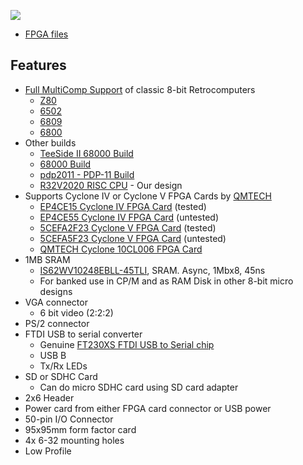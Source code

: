<img src="http://land-boards.com/blwiki/images/8/8f/RETRO-EP4CE15-REV4-BLACK-P1464-720PX.jpg"></img>

* [https://github.com/douggilliland/MultiComp/tree/master/MultiComp_On_RETRO-EP4CE15/Z80-CPM-VGA-PS2-64KRAM FPGA files]

== Features ==

* [https://github.com/douggilliland/MultiComp/wiki Full MultiComp Support] of classic 8-bit Retrocomputers
** [https://github.com/douggilliland/MultiComp/wiki/Land-Boards-MultiComp-Builds#Z80 Z80]
** [https://github.com/douggilliland/MultiComp/wiki/Land-Boards-MultiComp-Builds#6502 6502]
** [https://github.com/douggilliland/MultiComp/wiki/Land-Boards-MultiComp-Builds#6809 6809]
** [https://github.com/douggilliland/MultiComp/wiki/Land-Boards-MultiComp-Builds#6800 6800]
* Other builds
** [https://github.com/douggilliland/Retro-Computers/tree/master/68000/TS2_FPGA TeeSide II 68000 Build]
** [https://github.com/douggilliland/Retro-Computers/tree/master/68000/TG68_AMR 68000 Build]
** [https://github.com/douggilliland/Retro-Computers/tree/master/PDP-11/PDP2011/pdp2011 pdp2011 - PDP-11 Build]
** [https://github.com/douggilliland/R32V2020/wiki R32V2020 RISC CPU] - Our design
* Supports Cyclone IV or Cyclone V FPGA Cards by [https://qmtechchina.aliexpress.com/store/4486047?spm=a2g0o.detail.1000061.1.49a65e3auUBf33 QMTECH]
** [https://www.aliexpress.com/item/32949281189.html EP4CE15 Cyclone IV FPGA Card] (tested)
** [https://www.aliexpress.com/item/4001310584093.html EP4CE55 Cyclone IV FPGA Card] (untested)
** [https://www.aliexpress.com/item/1000006622149.html 5CEFA2F23 Cyclone V FPGA Card] (tested)
** [https://www.aliexpress.com/item/1005001782703399.html 5CEFA5F23 Cyclone V FPGA Card] (untested)
** [http://land-boards.com/blwiki/index.php?title=QMTECH_Cyclone_10CL006_FPGA_Card QMTECH Cyclone 10CL006 FPGA Card]
* 1MB SRAM
** [http://www.issi.com/WW/pdf/62-65WV10248EALL-BLL.pdf IS62WV10248EBLL-45TLI], SRAM. Async, 1Mbx8, 45ns
** For banked use in CP/M and as RAM Disk in other 8-bit micro designs
* VGA connector
** 6 bit video (2:2:2)
* PS/2 connector
* FTDI USB to serial converter
** Genuine [https://www.ftdichip.com/Support/Documents/DataSheets/ICs/DS_FT230X.pdf FT230XS FTDI USB to Serial chip]
** USB B
** Tx/Rx LEDs
* SD or SDHC Card
** Can do micro SDHC card using SD card adapter
* 2x6 Header
* Power card from either FPGA card connector or USB power
* 50-pin I/O Connector
* 95x95mm form factor card
* 4x 6-32 mounting holes
* Low Profile
